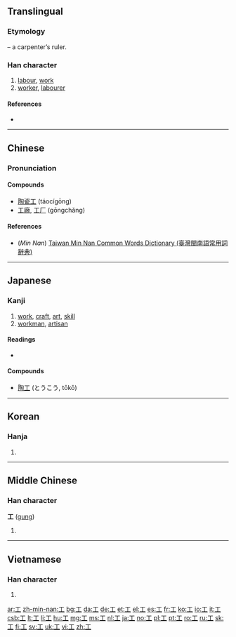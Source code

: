 {{also|エ|Appendix:Variations of "i"|uni=auto}}
==Translingual==
{{stroke order|type=animate}}

===Etymology===
{{liushu|p}} – a carpenter’s ruler.

===Han character===
{{Han char|rn=48|rad=工|as=00|sn=3|four=1010<sub>0</sub>|canj=一中一 (MLM)}}

# [[labour]], [[work]]
# [[worker]], [[labourer]]

====References====
* {{Han ref|kx=0325.010|dkj=08714|dj=0626.020|hdz=10410.060|uh=5DE5|ud=24037|bh=A475|bd=42101}}

----

==Chinese==
{{zh-hanzi-box|[[工]]}}

===Pronunciation===
{{zh-pron
|m=gōng
|c=gung1
|h=pfs=kung
|mn=kang/khang/kong
|mn_note=kang, khang - vernacular, kong - literary
|w=
|mc=y
|oc=y
|ma=|ma2=
|cat=n
}}

====Compounds====
* [[陶瓷工]] (táocígōng)
* [[工廠]], [[工厂]] (gōngchǎng)

====References====
*(''Min Nan'') [http://twblg.dict.edu.tw/holodict_new/result_detail.jsp?n_no=208&curpage=2&sample=%E5%B7%A5&radiobutton=1&querytarget=1&limit=20&pagenum=5&rowcount=90 Taiwan Min Nan Common Words Dictionary (臺灣閩南語常用詞辭典)]

----

==Japanese==

===Kanji===
{{ja-kanji|grade=2|rs=工00}}

# [[work]], [[craft]], [[art]], [[skill]]
# [[workman]], [[artisan]]

====Readings====
* {{ja-readings
|goon=[[く]] (ku)
|kanon=[[こう]] (kō)
|kun=[[たくみ]] (takumi), [[わざ]] (waza), [[つかさ]] (tsukasa)}}

====Compounds====
* [[陶工]] (とうこう, tōkō)

----

==Korean==

===Hanja===
{{ko-hanja|hangeul=공|eumhun=장인, 로동, 노동|rv=gong|mr=kong}}

# {{defn|lang=ko|rv=jangin, rodong, nodong}}

----

==Middle Chinese==

===Han character===
'''工''' ([[gung]])

# {{defn|lang=ltc|sort=工00}}

----

==Vietnamese==

===Han character===
{{vi-hantu|[[công]], [[cong]], [[côông]], [[gồng]], [[trong]], [[cung]]|rs=工00}}

# {{defn|lang=vi|sort=工00}}

[[Category:CJKV radicals| ]]

[[ar:工]]
[[zh-min-nan:工]]
[[bg:工]]
[[da:工]]
[[de:工]]
[[et:工]]
[[el:工]]
[[es:工]]
[[fr:工]]
[[ko:工]]
[[io:工]]
[[it:工]]
[[csb:工]]
[[lt:工]]
[[li:工]]
[[hu:工]]
[[mg:工]]
[[ms:工]]
[[nl:工]]
[[ja:工]]
[[no:工]]
[[pl:工]]
[[pt:工]]
[[ro:工]]
[[ru:工]]
[[sk:工]]
[[fi:工]]
[[sv:工]]
[[uk:工]]
[[vi:工]]
[[zh:工]]
